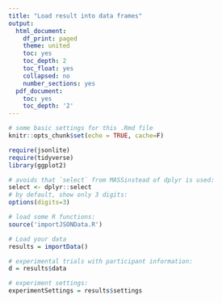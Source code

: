 ```yaml
---
title: "Load result into data frames"
output:
  html_document:
    df_print: paged
    theme: united
    toc: yes
    toc_depth: 2
    toc_float: yes
    collapsed: no
    number_sections: yes
  pdf_document:
    toc: yes
    toc_depth: '2'
---
```


```r
# some basic settings for this .Rmd file
knitr::opts_chunk$set(echo = TRUE, cache=F)
```

```r
require(jsonlite)
require(tidyverse)
library(ggplot2)

# avoids that `select` from MASSinstead of dplyr is used:
select <- dplyr::select
# by default, show only 3 digits:
options(digits=3)
```

```r

# load some R functions:
source('importJSONData.R')

# Load your data
results = importData()

# experimental trials with participant information:
d = results$data

# experiment settings:
experimentSettings = results$settings

 
```

